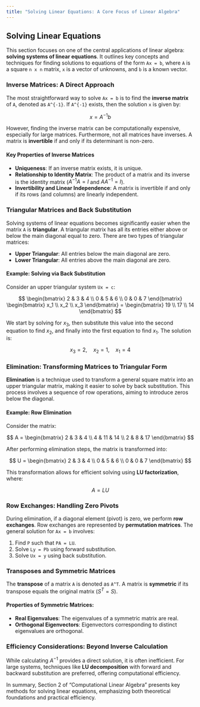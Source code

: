 ```yaml
---
title: "Solving Linear Equations: A Core Focus of Linear Algebra"
---
```


## Solving Linear Equations

This section focuses on one of the central applications of linear algebra: **solving systems of linear equations**. It outlines key concepts and techniques for finding solutions to equations of the form `Ax = b`, where `A` is a square `n x n` matrix, `x` is a vector of unknowns, and `b` is a known vector.

### Inverse Matrices: A Direct Approach

The most straightforward way to solve `Ax = b` is to find the **inverse matrix** of `A`, denoted as `A^{-1}`. If `A^{-1}` exists, then the solution `x` is given by:

$$
x = A^{-1}b
$$

However, finding the inverse matrix can be computationally expensive, especially for large matrices. Furthermore, not all matrices have inverses. A matrix is **invertible** if and only if its determinant is non-zero.

#### Key Properties of Inverse Matrices

- **Uniqueness**: If an inverse matrix exists, it is unique.
- **Relationship to Identity Matrix**: The product of a matrix and its inverse is the identity matrix ($A^{-1}A = I$ and $AA^{-1} = I$).
- **Invertibility and Linear Independence**: A matrix is invertible if and only if its rows (and columns) are linearly independent.

### Triangular Matrices and Back Substitution

Solving systems of linear equations becomes significantly easier when the matrix `A` is **triangular**. A triangular matrix has all its entries either above or below the main diagonal equal to zero. There are two types of triangular matrices:

- **Upper Triangular**: All entries below the main diagonal are zero.
- **Lower Triangular**: All entries above the main diagonal are zero.

#### Example: Solving via Back Substitution

Consider an upper triangular system `Ux = c`:

$$
\begin{bmatrix} 
2 & 3 & 4 \\ 
0 & 5 & 6 \\ 
0 & 0 & 7 
\end{bmatrix}
\begin{bmatrix} 
x_1 \\ 
x_2 \\ 
x_3 
\end{bmatrix} = 
\begin{bmatrix} 
19 \\ 
17 \\ 
14 
\end{bmatrix}
$$

We start by solving for $x_3$, then substitute this value into the second equation to find $x_2$, and finally into the first equation to find $x_1$. The solution is:

$$
x_3 = 2, \quad x_2 = 1, \quad x_1 = 4
$$

### Elimination: Transforming Matrices to Triangular Form

**Elimination** is a technique used to transform a general square matrix into an upper triangular matrix, making it easier to solve by back substitution. This process involves a sequence of row operations, aiming to introduce zeros below the diagonal.

#### Example: Row Elimination

Consider the matrix:

$$
A = \begin{bmatrix}
2 & 3 & 4 \\
4 & 11 & 14 \\
2 & 8 & 17
\end{bmatrix}
$$

After performing elimination steps, the matrix is transformed into:

$$
U = \begin{bmatrix}
2 & 3 & 4 \\
0 & 5 & 6 \\
0 & 0 & 7
\end{bmatrix}
$$

This transformation allows for efficient solving using **LU factorization**, where:

$$
A = LU
$$

### Row Exchanges: Handling Zero Pivots

During elimination, if a diagonal element (pivot) is zero, we perform **row exchanges**. Row exchanges are represented by **permutation matrices**. The general solution for `Ax = b` involves:

1. Find `P` such that `PA = LU`.
2. Solve `Ly = Pb` using forward substitution.
3. Solve `Ux = y` using back substitution.

### Transposes and Symmetric Matrices

The **transpose** of a matrix `A` is denoted as `A^T`. A matrix is **symmetric** if its transpose equals the original matrix ($S^T = S$).

#### Properties of Symmetric Matrices:

- **Real Eigenvalues**: The eigenvalues of a symmetric matrix are real.
- **Orthogonal Eigenvectors**: Eigenvectors corresponding to distinct eigenvalues are orthogonal.

### Efficiency Considerations: Beyond Inverse Calculation

While calculating $A^{-1}$ provides a direct solution, it is often inefficient. For large systems, techniques like **LU decomposition** with forward and backward substitution are preferred, offering computational efficiency.

In summary, Section 2 of "Computational Linear Algebra" presents key methods for solving linear equations, emphasizing both theoretical foundations and practical efficiency.
